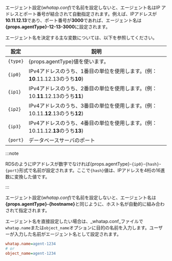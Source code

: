 <Title level={props.level} hashid="naming">エージェント名の設定</Title>

<Title level={props.level + 1}>自動設定する</Title>

<Xclude product="oracle-pro">

エージェント設定(_whatap.conf_)で名前を設定しないと、エージェント名はIP アドレスとポート番号が結合されて自動指定されます。例えば、IPアドレスが**10.11.12.13**であり、ポート番号が**3000**であれば、エージェント名は<b>{props.agentType}-12-13-3000</b>に設定されます。

エージェント名を決定する主な変数については、以下を参照してください。

| 設定       | 説明                                                                      |
| -------- | ----------------------------------------------------------------------- |
| `{type}` | {props.agentType}値を使います。                                                |
| `{ip0}`  | IPv4アドレスのうち、1番目の単位を使用します。(例：**10**.11.12.13のうち**10**)                   |
| `{ip1}`  | IPv4アドレスのうち、2番目の単位を使用します。(例：10.**11**.12.13のうち**11**)                   |
| `{ip2}`  | IPv4アドレスのうち、3番目の単位を使用します。(例：10.11.**12**.13のうち**12**)                   |
| `{ip3}`  | IPv4アドレスのうち、4番目の単位を使用します。(例：10.11.12.**13**のうち**13**)                   |
| `{port}` | データベースサーバのポート                                                           |

:::note

RDSのようにIPアドレスが数字でなければ{props.agentType}-`{ip0}`-`{hash}`-`{port}`形式で名前が設定されます。ここで`{hash}`値は、IPアドレスを4桁の16進数に変換した値です。

:::

</Xclude>

<InDoc product="oracle-pro">

エージェント設定(_whatap.conf_)で名前を設定しないと、エージェント名は<b>{props.agentType}-\{hostname\}</b>と同じように、ホスト名が自動的に組み合わされて指定されます。

</InDoc>

<Title level={props.level + 1}>手動設定する</Title>

エージェント名を直接設定したい場合は、_whatap.conf_ファイルで`whatap.name`または`object_name`オプションに目的の名前を入力します。ユーザーが入力した名前がエージェント名として設定されます。

```ini title="whatap.conf"
whatap.name=agent-1234
# or
object_name=agent-1234
```
